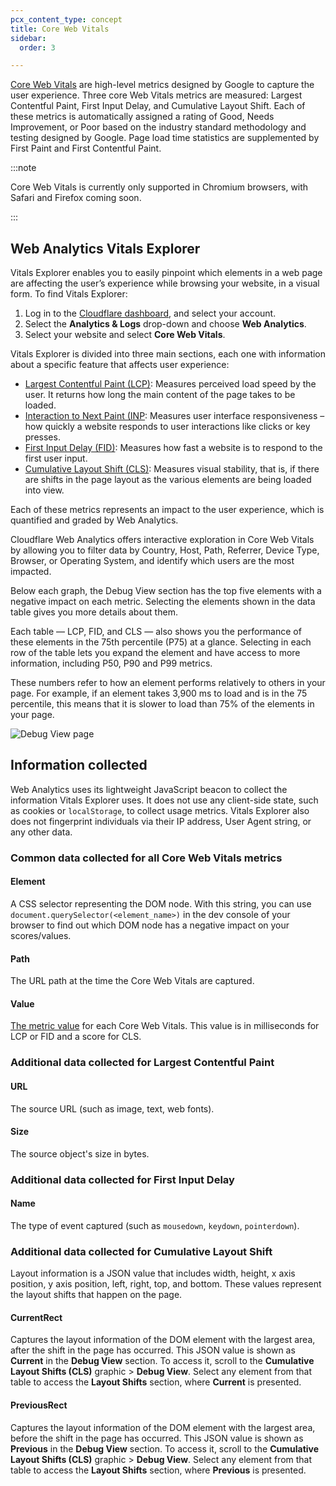 ```yaml
---
pcx_content_type: concept
title: Core Web Vitals
sidebar:
  order: 3

---
```


[Core Web Vitals](https://www.cloudflare.com/learning/performance/what-are-core-web-vitals/) are high-level metrics designed by Google to capture the user experience. Three core Web Vitals metrics are measured: Largest Contentful Paint, First Input Delay, and Cumulative Layout Shift. Each of these metrics is automatically assigned a rating of Good, Needs Improvement, or Poor based on the industry standard methodology and testing designed by Google. Page load time statistics are supplemented by First Paint and First Contentful Paint.

:::note


Core Web Vitals is currently only supported in Chromium browsers, with Safari and Firefox coming soon.


:::

## Web Analytics Vitals Explorer

Vitals Explorer enables you to easily pinpoint which elements in a web page are affecting the user’s experience while browsing your website, in a visual form.
To find Vitals Explorer:

1. Log in to the [Cloudflare dashboard](https://dash.cloudflare.com/login), and select your account.
2. Select the **Analytics & Logs** drop-down and choose **Web Analytics**.
3. Select your website and select **Core Web Vitals**.

Vitals Explorer is divided into three main sections, each one with information about a specific feature that affects user experience:

* [Largest Contentful Paint (LCP)](https://web.dev/optimize-lcp/): Measures perceived load speed by the user. It returns how long the main content of the page takes to be loaded.
* [Interaction to Next Paint (INP](https://web.dev/inp/): Measures user interface responsiveness – how quickly a website responds to user interactions like clicks or key presses.
* [First Input Delay (FID)](https://web.dev/optimize-fid/): Measures how fast a website is to respond to the first user input.
* [Cumulative Layout Shift (CLS)](https://web.dev/optimize-cls/): Measures visual stability, that is, if there are shifts in the page layout as the various elements are being loaded into view.

Each of these metrics represents an impact to the user experience, which is quantified and graded by Web Analytics.

Cloudflare Web Analytics offers interactive exploration in Core Web Vitals by allowing you to filter data by Country, Host, Path, Referrer, Device Type, Browser, or Operating System, and identify which users are the most impacted.

Below each graph, the Debug View section has the top five elements with a negative impact on each metric. Selecting the elements shown in the data table gives you more details about them.

Each table — LCP, FID, and CLS — also shows you the performance of these elements in the 75th percentile (P75) at a glance. Selecting in each row of the table lets you expand the element and have access to more information, including P50, P90 and P99 metrics.

These numbers refer to how an element performs relatively to others in your page. For example, if an element takes 3,900 ms to load and is in the 75 percentile, this means that it is slower to load than 75% of the elements in your page.

![Debug View page](~/assets/images/web-analytics/core-web-vitals-debug-view.png)

## Information collected

Web Analytics uses its lightweight JavaScript beacon to collect the information Vitals Explorer uses. It does not use any client-side state, such as cookies or `localStorage`, to collect usage metrics. Vitals Explorer also does not fingerprint individuals via their IP address, User Agent string, or any other data.

### Common data collected for all Core Web Vitals metrics

#### Element

A CSS selector representing the DOM node. With this string, you can use `document.querySelector(<element_name>)` in the dev console of your browser to find out which DOM node has a negative impact on your scores/values.

#### Path

The URL path at the time the Core Web Vitals are captured.

#### Value

[The metric value](https://web.dev/cls/#layout-shift-score) for each Core Web Vitals. This value is in milliseconds for LCP or FID and a score for CLS.

### Additional data collected for Largest Contentful Paint

#### URL

The source URL (such as image, text, web fonts).

#### Size

The source object's size in bytes.

### Additional data collected for First Input Delay

#### Name

The type of event captured (such as `mousedown`, `keydown`, `pointerdown`).

### Additional data collected for Cumulative Layout Shift

Layout information is a JSON value that includes width, height, x axis position, y axis position, left, right, top, and bottom. These values represent the layout shifts that happen on the page.

#### CurrentRect

Captures the layout information of the DOM element with the largest area, after the shift in the page has occurred. This JSON value is shown as **Current** in the **Debug View** section. To access it, scroll to the **Cumulative Layout Shifts (CLS)** graphic > **Debug View**. Select any element from that table to access the **Layout Shifts** section, where **Current** is presented.

#### PreviousRect

Captures the layout information of the DOM element with the largest area, before the shift in the page has occurred. This JSON value is shown as **Previous** in the **Debug View** section. To access it, scroll to the **Cumulative Layout Shifts (CLS)** graphic > **Debug View**. Select any element from that table to access the **Layout Shifts** section, where **Previous** is presented.
